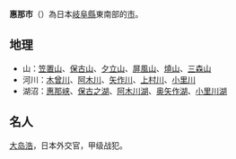 {{日本都市|
自治體名=惠那市|
圖像=[[File:Iwamurajo06.jpg|240px]]|
圖像說明=[[岩村城|岩村城]]遺跡|
市章=[[File:Symbol_of_Ena_Gifu.svg|100px]]|
日文原名=恵那市|
平假名=えなし|
羅馬字拼音=Ena-shi|
都道府縣=岐阜縣|
支廳=|
編號=21210-5|
面積=504.19|
邊界未定=有|
人口=56,716|
統計時間=2007年8月1日|
自治體=[[中津川市|中津川市]]、[[瑞浪市|瑞浪市]]、[[白川町_(日本)|白川町]]、[[八百津町|八百津町]]<br />[[長野縣|長野縣]]：[[根羽村|根羽村]]、[[平谷村|平谷村]]<br />[[愛知縣|愛知縣]]：[[豐田市|豐田市]]|
樹=[[密花槭|密花槭]]|
花=[[日本百合|日本百合]]|
其他象徵物=|
其他象徵=|
市長=[[大山耕二|大山耕二]]|
卸任日期=|
議員數=30|
郵遞區號=509-7292|
所在地=惠那市島町正家一丁目1番地1|
電話號碼=573-26-2111|
外部連結=http://www.city.ena.gifu.jp/|
經度=|
緯度=|
地圖=[[File:Ena_in_Gifu_Prefecture.png|250px]]|
註記=人口：[http://www.city.ena.gifu.jp/ 惠那市官方網頁]|
}}
'''惠那市'''（{{jpn|j=恵那市|hg=えなし|rm=Ena shi|f=y}}）為日本[[岐阜縣|岐阜縣]]東南部的[[市|市]]。

== 地理 ==
* 山：[[笠置山_(岐阜縣)|笠置山]]、[[保古山|保古山]]、[[夕立山|夕立山]]、[[屏風山_(岐阜縣)|屏風山]]、[[燒山_(岐阜縣)|燒山]]、[[三森山|三森山]]
* 河川：[[木曾川|木曾川]]、[[阿木川|阿木川]]、[[矢作川|矢作川]]、[[上村川|上村川]]、[[庄内川|小里川]]
* 湖沼：[[惠那峡|惠那峡]]、[[保古之湖|保古之湖]]、[[阿木川湖|阿木川湖]]、[[奥矢作湖|奥矢作湖]]、[[小里川湖|小里川湖]]
==名人==
[[大岛浩|大岛浩]]，日本外交官，甲级战犯。

{{岐阜縣}}
{{Authority control}}
{{日本地理小作品}}